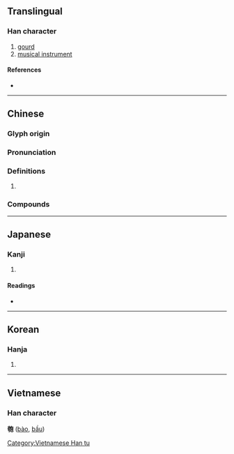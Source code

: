 {{character info/new}}
==Translingual==

===Han character===
{{Han char|rn=20|rad=勹|as=09|sn=11|four=47212|canj=KSPRU|ids=⿰夸包}}

# [[gourd]]
# [[musical instrument]]

====References====
* {{Han ref|kx=0151.330|dkj=02544|dj=0341.170|hdz=10542.040|uh=530F|ud=21263|bh=B0CC|bd=45260}}

----

==Chinese==
{{zh-forms}}

===Glyph origin===
{{Han etym}}

===Pronunciation===
{{zh-pron
|m=páo
|c=paau4
|mn=qz,xm,zz:pâu/pû
|mn_note=pâu - literary; pû - vernacular
|mc=y
|oc=y
|cat=
}}

===Definitions===
{{zh-hanzi}}

# {{rfdef|zh}}

===Compounds===
{{zh-der|匏瓜|匏繫|匏尊}}

----

==Japanese==

===Kanji===
{{ja-kanji|grade=|rs=勹09}}

# {{defn|lang=ja|sort=勹09}}

====Readings====
* {{ja-readings|on=[[ほう]] (hō)|kun=[[ひさご]] (hisago)}}

----

==Korean==

===Hanja===
{{ko-hanja|hangeul=포|rv=po|mr=p'o}}

# {{defn|lang=ko|sort=勹09}}

----

==Vietnamese==

===Han character===
'''匏''' ([[bào]], [[bầu]])

[[Category:Vietnamese Han tu]]